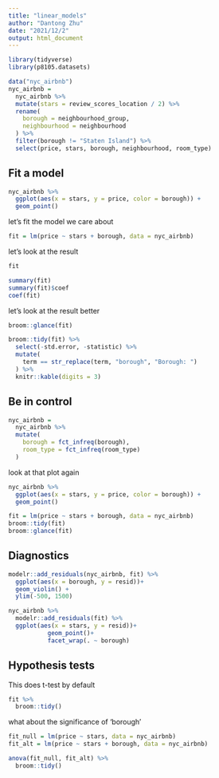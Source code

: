 ```yaml
---
title: "linear_models"
author: "Dantong Zhu"
date: "2021/12/2"
output: html_document
---
```


```r
library(tidyverse)
library(p8105.datasets)
```

```r
data("nyc_airbnb")
nyc_airbnb = 
  nyc_airbnb %>% 
  mutate(stars = review_scores_location / 2) %>% 
  rename(
    borough = neighbourhood_group,
    neighbourhood = neighbourhood
  ) %>% 
  filter(borough != "Staten Island") %>% 
  select(price, stars, borough, neighbourhood, room_type)
```

## Fit a model

```r
nyc_airbnb %>% 
  ggplot(aes(x = stars, y = price, color = borough)) +
  geom_point()
```

let's fit the model we care about
```r
fit = lm(price ~ stars + borough, data = nyc_airbnb)
```

let's look at the result
```r
fit

summary(fit)
summary(fit)$coef
coef(fit)

```

let's look at the result better
```r
broom::glance(fit)

broom::tidy(fit) %>%
  select(-std.error, -statistic) %>%
  mutate(
    term == str_replace(term, "borough", "Borough: ")
  ) %>% 
  knitr::kable(digits = 3)
```

## Be in control 
```r
nyc_airbnb = 
  nyc_airbnb %>% 
  mutate(
    borough = fct_infreq(borough),
    room_type = fct_infreq(room_type)
  )
```

look at that plot again
```r
nyc_airbnb %>% 
  ggplot(aes(x = stars, y = price, color = borough)) +
  geom_point()
```

```r
fit = lm(price ~ stars + borough, data = nyc_airbnb)
broom::tidy(fit)
broom::glance(fit)
```

## Diagnostics

```r
modelr::add_residuals(nyc_airbnb, fit) %>% 
  ggplot(aes(x = borough, y = resid))+
  geom_violin() +
  ylim(-500, 1500)

nyc_airbnb %>% 
  modelr::add_residuals(fit) %>% 
  ggplot(aes(x = stars, y = resid))+
           geom_point()+
           facet_wrap(. ~ borough)
```

## Hypothesis tests

This does t-test by default
```r
fit %>% 
  broom::tidy()
```

what about the significance of 'borough'
```r
fit_null = lm(price ~ stars, data = nyc_airbnb)
fit_alt = lm(price ~ stars + borough, data = nyc_airbnb)

anova(fit_null, fit_alt) %>% 
  broom::tidy()
```

